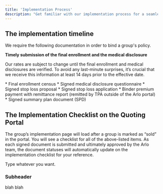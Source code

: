 ```yaml
---
title: 'Implementation Process'
description: "Get familiar with our implementation process for a seamless policy binding experience for your group"
---
```


## The implementation timeline
We require the following documentation in order to bind a group's policy. 

<Warning>
  <b>Timely submission of the final enrollment and the medical disclosure</b>
  
  Our rates are subject to change until the final enrollment and medical disclosures are verified. To avoid any last-minute surprises, it’s crucial that we receive this information at least 14 days prior to the effective date.
</Warning>

<Steps>
  <Step title="14 days prior to the effective date">
    * Final enrollment census 
    * Signed medical disclosure questionnaire 
  </Step>
  <Step title="Within 31 days of effective date">
    * Signed stop loss proposal 
    * Signed stop loss application
    * Binder premium payment with remittance report (remitted by TPA outside of the Arlo portal) 
  </Step>
  <Step title="Within 60 days of effective date">
    * Signed summary plan document (SPD) 
  </Step>
</Steps>


## The Implementation Checklist on the Quoting Portal
The group’s implementation page will load after a group is marked as “sold” in the portal. You will see a checklist for all of the above-listed items. As each signed document is submitted and ultimately approved by the Arlo team, the document statuses will automatically update on the implementation checklist for your reference. 

Type whatever you want.
### Subheader
blah blah
